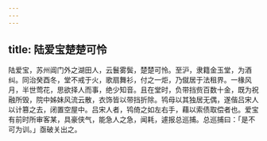 ```yaml
---
---
---
```

title: 陆爱宝楚楚可怜
---



陆爱宝，苏州阊门外之湖田人，云鬟雾鬓，楚楚可怜。至沪，隶籍金玉堂，为酒纠。同治癸酉冬，堂不戒于火，歌扇舞衫，付之一炬，乃僦居于法租界。一椽风月，半世莺花，思欲择人而事，绝少知音。且在堂时，负带挡赀百数十金，既为祝融所毁，院中姊妹风流云散，衣饰皆以带挡折除。鸨母以其独居无偶，遂偕吕宋人以计篡之去，闭置空屋中。吕宋人者，鸨倚之如左右手，藉以索债取偿者也。爱宝有前时所审客某，具豪侠气，能急人之急，闻耗，遽报总巡捕。总巡捕曰：「是不可为训。」亟破关出之。